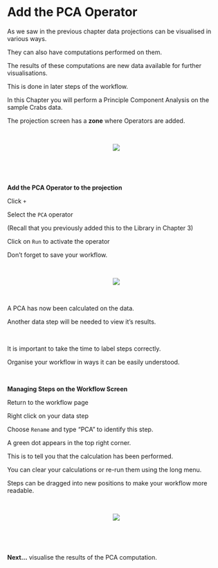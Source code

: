 # Add the PCA Operator

As we saw in the previous chapter data projections can be visualised in various ways.

They can also have computations performed on them.

The results of these computations are new data available for further visualisations.

This is done in later steps of the workflow.

In this Chapter you will perform a Principle Component Analysis on the sample Crabs data.

The projection screen has a __zone__ where Operators are added.

\

<center><img src="images/0801_operator_zone.png"></center>\

\

__Add the PCA Operator to the projection__

Click `+` 

Select  the `PCA` operator 

(Recall that you previously added this to the Library in Chapter 3)

Click on `Run` to activate the operator

Don't forget to save your workflow.

\

<center><img src="images/0802_projection_run-pca.gif"></center>

\

A PCA has now been calculated on the data.

Another data step will be needed to view it's results.

\

It is important to take the time to label steps correctly.

Organise your workflow in ways it can be easily understood.

\

__Managing Steps on the Workflow Screen__

Return to the workflow page

Right click on your data step

Choose `Rename` and type "PCA" to identify this step.

A green dot appears in the top right corner.

This is to tell you that the calculation has been performed.

You can clear your calculations or re-run them using the long menu.

Steps can be dragged into new positions to make your workflow more readable.

\

<center><img src="images/0803_projection_admin.gif"></center>

\

\

__Next...__ visualise the results of the PCA computation.